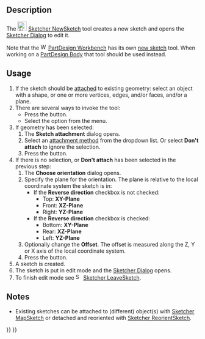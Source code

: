 <languages/>

{{Docnav
|
|[[Sketcher_EditSketch|Edit sketch]]
|[[Sketcher_Workbench|Sketcher]]
|IconL=
|IconR=Sketcher_EditSketch.svg
|IconC=Workbench_Sketcher.svg
}}

<div class="mw-translate-fuzzy">
{{GuiCommand/pt-br
|Name=Sketcher NewSketch
|Name/pt-br=Criar um esboço
|Workbenches=[[Sketcher Workbench/pt-br|Sketcher]]
|MenuLocation=Sketch → Criar um esboço
|SeeAlso=[[Sketcher_MapSketch/pt-br|Mapear um esboço para uma face]], [[Sketcher_ReorientSketch/pt-br|Reorientar um esboço...]]
}}
</div>

==Description==

The [[Image:Sketcher_NewSketch.svg|24px]] [[Sketcher_NewSketch|Sketcher NewSketch]] tool creates a new sketch and opens the [[Sketcher_Dialog|Sketcher Dialog]] to edit it.

Note that the [[Image:Workbench_PartDesign.svg|16px]] [[PartDesign_Workbench|PartDesign Workbench]] has its own [[PartDesign_NewSketch|new sketch]] tool. When working on a [[PartDesign_Body|PartDesign Body]] that tool should be used instead.

==Usage==

# If the sketch should be [[Part_EditAttachment|attached]] to existing geometry: select an object with a shape, or one or more vertices, edges, and/or faces, and/or a plane.
# There are several ways to invoke the tool:
#* Press the {{Button|[[Image:Sketcher_NewSketch.svg|16px]] [[Sketcher_NewSketch|Create sketch]]}} button.
#* Select the {{MenuCommand|Sketch → [[Image:Sketcher_NewSketch.svg|16px]] Create sketch}} option from the menu.
# If geometry has been selected:
## The '''Sketch attachment''' dialog opens.
## Select an [[Part_EditAttachment#Attachment_modes|attachment method]] from the dropdown list. Or select '''Don't attach''' to ignore the selection.
## Press the {{Button|OK}} button.
# If there is no selection, or '''Don't attach''' has been selected in the previous step:
## The '''Choose orientation''' dialog opens.
## Specify the plane for the orientation. The plane is relative to the local coordinate system the sketch is in:
##* If the '''Reverse direction''' checkbox is not checked:
##** Top: '''XY-Plane'''
##** Front: '''XZ-Plane'''
##** Right: '''YZ-Plane'''
##* If the '''Reverse direction''' checkbox is checked:
##** Bottom: '''XY-Plane'''
##** Rear: '''XZ-Plane'''
##** Left: '''YZ-Plane'''
## Optionally change the '''Offset'''. The offset is measured along the Z, Y or X axis of the local coordinate system.
## Press the {{Button|OK}} button.
# A sketch is created.
# The sketch is put in edit mode and the [[Sketcher_Dialog|Sketcher Dialog]] opens.
# To finish edit mode see [[Image:Sketcher_LeaveSketch.svg|16px]] [[Sketcher_LeaveSketch|Sketcher LeaveSketch]].

==Notes==

* Existing sketches can be attached to (different) object(s) with [[Sketcher_MapSketch|Sketcher MapSketch]] or detached and reoriented with [[Sketcher_ReorientSketch|Sketcher ReorientSketch]].


{{Docnav
|
|[[Sketcher_EditSketch|Edit sketch]]
|[[Sketcher_Workbench|Sketcher]]
|IconL=
|IconR=Sketcher_EditSketch.svg
|IconC=Workbench_Sketcher.svg
}}

{{Sketcher Tools navi{{#translation:}}}}
{{Userdocnavi{{#translation:}}}}